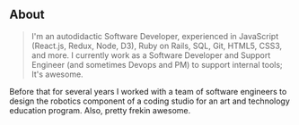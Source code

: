 ## About

> I'm an autodidactic Software Developer, experienced in JavaScript (React.js, Redux, Node, D3), Ruby on Rails, SQL, Git, HTML5, CSS3, and more.  I currently work as a Software Developer and Support Engineer (and sometimes Devops and PM) to support internal tools; It's awesome. 

Before that for several years I worked with a team of software engineers to design the robotics component of a coding studio for an art and technology education program. Also, pretty frekin awesome.